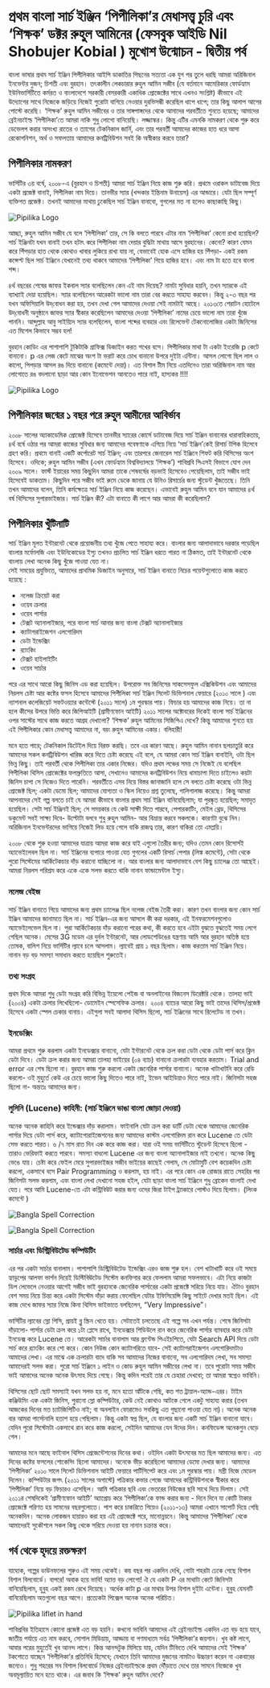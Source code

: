 # প্রথম বাংলা সার্চ ইঞ্জিন ‘পিপীলিকা’র মেধাসত্ত্ব চুরি এবং ‘শিক্ষক’ ডক্টর রুহুল আমিনের (ফেসবুক আইডি Nil Shobujer Kobial ) মুখোশ উন্মোচন - দ্বিতীয় পর্ব
বাংলা ভাষার প্রথম সার্চ ইঞ্জিন পিপীলিকার আইপি ডাকাতির পিছনের সত্যতা এক যুগ পর তুলে ধরছি আমরা অরিজিনাল ইনভেন্টর‌ দুজন; চিশতী এবং বুরহান। তৎকালীন লেকচারার রুহুল আমিন সজীব (যে বর্তমানে আমেরিকার ফোর্ডহ্যাম ইউনিভার্সিটিতে কর্মরত ও বাংলাদেশে সরকারী বেসরকারী একাধিক প্রোজেক্টের সাথে এখনও সংশ্লিষ্ট) কীভাবে এই উদ্যোগের সাথে নিজেকে জড়িয়ে নিজেই পুরোটা বাগিয়ে নেওয়ার দুরভিসন্ধী করেছিল ধাপে ধাপে; তার কিছু আলাপ আগের পোস্টে করেছি। ‘শিক্ষক’ রুহুল আমিন সজীবের  ও তার সাঙ্গপাঙ্গদের থেকে আমাদের পরবর্তীতে শুনতে হয়েছে; আমাদের ব্রেইনচাইল্ড ‘পিপীলিকা’তে আমরা নাকি শুধু লোগো বানিয়েছি। লজ্জাস্কর। কিন্তু এটির এমনকি নামকরণ থেকে শুরু করে ডেভেলপ করার অসংখ্য রাতের ও ত্যাগের টেকনিকাল জার্নি, এবং তার পরবর্তী আমাদের কাজের হাত ধরে আসা রেকোগনিশন, অর্থ ও সফলতায় আমাদের কনট্রিবিউশন সবই কি অস্বীকার করবে তারা? 

## পিপীলিকার নামকরণ
ভার্সিটির ৩য় বর্ষে, ২০০৮-এ (বুরহান ও চিশতী) আমরা সার্চ ইঞ্জিন নিয়ে কাজ শুরু করি। প্রথমে ওরাকল ডাটাবেজ দিয়ে একটা প্রজেক্ট বানাই, পিপীলিকা নাম দিয়ে। তানভীর স্যার (খন্দকার ইন্তিনাম উনায়েস) এর আন্ডারে। যেটা ছিল সম্পূর্ণ ব্যক্তিগত প্রজেক্ট। তখনই আমাদের মাথায় ঢুকেছিল সার্চ ইঞ্জিন  বানাবো, গুগলের মত না হলেও কাছাকাছি কিছু। 

![Pipilika Logo](/static/images/part2.0.jpg)

আচ্ছা, রুহুল আমিন সজীব যে বলে ‘পিপীলিকা’ তার, সে কি বলতে পারবে এটার নাম ‘পিপীলিকা’ কেনো রাখা হয়েছিল? সার্চ ইঞ্জিনটা যখন বানাই তখন হটাৎ করে পিপীলিকা নাম দেয়ার বুদ্ধিটা মাথায় আসে বুরহানের। কেনো? কারণ যেমন করে পিঁপড়ার হাত থেকে কোথাও খাবার লুকিয়ে রাখা যায় না, যেভাবেই হোক এসে হাজির হয় পিঁপড়া- একই রকম কন্সেপ্ট ছিল সার্চ ইঞ্জিনে যেখানেই তথ্য থাকবে আমাদের ‘পিপীলিকা’ গিয়ে হাজির হবে। এবং নাম টা হতে হবে বাংলা শব্দ। 

৪র্থ বছরের শেষের জাফর ইকবাল স্যার বলেছিলেন কেন এই নাম দিয়েছ? নামটা সুবিধার হয়নি, তখন স্যারকে এই ব্যাখ্যাই দেয়া হয়েছিল। স্যার বলেছিলেন আরেকটা ভালো নাম তারা বের করতে সাহায্য করবেন। কিন্তু ২-৩ বছর পর যখন অফিসিয়ালি উদ্‌বোধন করা হয়, তখন দেখা গেল আমাদের দেওয়া সেই নামটাই আছে। ২০১৩তে শেরাটন হোটেলে উদ্‌ব‌োধনী অনুষ্ঠানে জাফর স্যার স্বীকার করেছিলেন আমাদের দেওয়া ‘পিপীলিকা’ নামের চেয়ে ভালো নাম তারা খুঁজে পাননি। আব্দুল্লাহ আবু সাইয়্যিদ স্যার বলেছিলেন, বাংলা শব্দের ব্যবহার এবং রিলেভেন্ট টেকনোলোজির একটা জিনিসের এত মিশেল কিভাবে সম্ভব হল!

বুরহান কোডিং এর পাশাপাশি টুকিটাকি গ্রাফিক্স ডিজাইন করত শখের বসে। পিপীলিকার মাথা টা একটা ইংরেজি p কেটে বানানো। p এর লেজ কেটে মাঝের অংশ টা ভরাট করে চোখ বানানো উপরে দুইটা এন্টিনা। আসল লোগো ছিল লাল ও কালো, পিপড়ার আসল রঙ দিয়ে বানানো (কমেন্টে দেয়া)। এত বিশাল টীম নিয়ে এতদিনেও তারা অরিজিনাল নাম আর লোগোতে রঙ বদলানো ছাড়া আর কোন ইনোভেশন আনতেও পারে নাই, হাস্যকর !!!!

![Pipilika Logo](/static/images/pipilika.png)

## পিপীলিকার জন্মের ১ বছর পরে রুহুল আমীনের আবির্ভাব 
২০০৮ সালের অ্যাকাডেমিক প্রোজেক্ট হিসেবে তানভীর স্যারের কোর্সে ডাটাবেজ দিয়ে সার্চ ইঞ্জিন বানানোর ধারাবাহিকতায়, ৪র্থ বর্ষে ওঠার পর আমরা কাজের সুবিধার জন্য আমাদের গবেষণাকে এগিয়ে নিয়ে ‘সার্চ ইঞ্জিন’কেই রিসার্চ টপিক হিসেবে গ্রহণ করি। প্রথমে বানাই একটি কর্পোরেট সার্চ ইঞ্জিন; এবং তারপরে জেনারেল সার্চ ইঞ্জিনে শিফট করি থিসিসের অংশ হিসেবে। ওদিকে; রুহুল আমিন সজীব (এখন ফোর্ডহ্যাম বিশ্ববিদ্যালয়ে ‘শিক্ষক’) শাবিপ্রবি সিএসই বিভাগে যোগ দেন ২০০৯ সালে। ফার্স্ট ইয়ারের সময় কিছুদিন আমরা তাকে শেষবর্ষের বড়ভাই হিসেবেও পেয়েছিলাম, তাই সজীব ভাই হিসেবেই ডাকতাম। কিছুদিন পরে সজীব ভাই রুমে ডেকে জানায় যে উনিও রিসার্চের জন্য স্টুডেন্ট খুঁজতেছে। তিনি তখন আমাদের বলেন, তিনি কর্মক্ষেত্রে সার্চ ইঞ্জিন নিয়ে কাজ করেছেন। এভাবেই রুহুল আমিন বনে যান আমাদের ৪র্থ বর্ষ থিসিসের সুপারভাইজার। 
সার্চ ইঞ্জিন কী? এটা বানাতে কী লাগে আর আমরা কী করেছিলাম?

## পিপীলিকার খুঁটিনাটি

সার্চ ইঞ্জিন মূলত ইন্টারনেট থেকে প্রয়োজনীয় তথ্য খুঁজে পেতে সাহায্য করে। বাংলার জন্য আলাদাভাবে দরকার পড়েছিল বাংলার মর্ফোলজি এবং ইউনিকোডের ইস্যু তখনও প্রচলিত সার্চ ইঞ্জিন ধরতে পারত না ঠিকমত, তাই ইন্টারনেট থেকে বাংলায় লেখা অনেক কিছু খুঁজে পাওয়া যেত না।  
সেই সময়ের প্রযুক্তিতে, আমাদের প্রাথমিক ডিজাইন অনুসারে, সার্চ ইঞ্জিন বানাতে নিচের পয়েন্টগুলোতে কাজ করতে হয়েছে :
- নলেজ ক্রিয়েট করা 
- ওয়েব ক্রলার 
- ওয়েব  পার্সার 
- টেক্সট অ্যানালাইজার, পরে বাংলা সার্চ আনার জন্য বাংলা টেক্সট অ্যানালাইজার 
- ক্যাটাগরাইজেশন এলগোরিদম 
- ডেটা ইন্ডেক্সিং 
- র‍্যাংকিং
- টেক্সট হাইলাইটিং 
- ওয়েব সার্চার

পরে এর সাথে আরো কিছু জিনিস এড করা হয়েছিল। উপরোক্ত সব জিনিসের সাকসেসফুল এক্সিকিউশন এবং আমাদের নিরলস চেষ্টা আর কষ্টের ফসল হিসেবে আমাদের পিপীলিকা সার্চ ইঞ্জিন সিলেট ডিভিশনাল ফেয়ারে (২০১০ সালে ) এবং ন্যাশনাল কলেজিয়েট সফটওয়্যার কন্টেস্টে (২০১১ সালে)  ১ম পুরস্কার পায়। ফিচার হয় আমাদের কাজ নিয়ে। তা না হলে কীসের উপরে ভিত্তি করে জিপিআইটি (গ্রামীণফোন আইটি) ২০১১ সালের অক্টোবরের দিকেই বাংলা সার্চ ইঞ্জিনের ওপর সাস্টের সাথে কাজ করতে আগ্রহ দেখালো? ‘শিক্ষক’ রুহুল আমিনের সিজিপিএ দেখে? কিন্তু আমাদের শুনতে হয় এই পিপীলিকার কোন মেধাসত্ত্ব আমাদের না, বরং রুহুল আমিনের একার। বলিহারী! 

মনে হতে পারে; টেকনিকাল ডিটেইল দিয়ে বিরক্ত করছি। তবে এর কারণ আছে। রুহুল আমিন নানান ছলচাতুরি করে আমাদের সকল কনট্রিবিউশন খারিজ করে দিতে চেষ্টা করেছে এই বলে, যে আমরা কোন সার্চ ইঞ্জিন বানাইনি, ওটা ছিল ভিন্ন কিছু। তাই পরবর্তী থেকে পিপীলিকা তার একার নিজের। যদিও প্রথম লঞ্চের সময় সে নিজেই যে বলেছিল পিপীলিকা থিসিস প্রোজেক্টের ফলস্রুতিতে আসা, সেখানেও আমাদের কনট্রিবিউশন নিয়ে ধামাচাপা দিতে চাইলেও কয়টা জিনিস চাপা সে নিজেও দিতে পারেনি। পরবর্তীতে এসব নিয়ে বিস্তর জানাজানি হলে সে বলতে চেষ্টা করেছে ওটা ভিন্ন প্রোজেক্ট ছিল; একটা ডেমো ছিল; আমাদের যোগ্যতা ও স্কিল নিয়েও প্রশ্ন তুলেছে, গালিগালাজ করেছে। কিন্তু আমরা আপনাদের সেই গল্প বলতে চাই যে আমরা কীভাবে বাংলার প্রথম সার্চ ইঞ্জিন বানিয়েছিলাম; যা পুরষ্কৃত হয়েছিল; সমাদৃত হয়েছিল। সেটা সার্চ ইঞ্জিনই ছিল; সে সময়কার যে কেউ সাক্ষী দিতে পারবে, পেপারকাটিং, মেইল থ্রেড, থিসিসের ডকুমেন্ট সবই সাক্ষ্য দিবে- উল্টোটা বলবে শুধু রুহুল আমিন- আর বিভ্রান্ত করবে সকলকে। কারণটা বুঝে নিন। অরিজিনাল ইনভেন্টরদের ভাগিয়ে নিজেই লিড হয়ে গেলে বাকি রাজত্ব তার, কারণ বাকিরা তো এমপ্লয়ি।

২০০৮ থেকে শুরু হওয়া আমাদের যাত্রায় আমরা কাজ করে যাই এগুলো তৈরীর জন্য; যদিও তেমন কোন রিসোর্সই অ্যাভেইলেবল ছিল না। সার্চ ইঞ্জিনের ব্যপারে পাওয়া যেত গুগলের একটি রিসার্চ পেপার (লিঙ্ক কমেন্টে), সেটা থেকে পুরো সিস্টেমের আর্কিটেকচার দাঁড় করানো যাচ্ছিলো না। আর বাংলার জন্য আলাদাভাবে বেশ কিছু চ্যালেঞ্জ তো আছেই। আমরা নিরলস পরিশ্রম করে একে একে সলভ করতে থাকি নানান ফান্ডামেন্টাল ইস্যু।

### নলেজ বেইজ
সার্চ ইঞ্জিন বানাতে গিয়ে আমাদের জন্য প্রথম চ্যালেঞ্জ ছিল নলেজ বেইজ তৈরী করা। কারণ তখন বাংলার জন্য কোন সার্চ ইঞ্জিন আমাদের জানামতে ছিল না। সার্চ ইঞ্জিন-এর জন্য আসলে কী করা দরকার, এই ইনফরমেশনগুলোও অ্যাভেইলেভেল ছিল না। পুরা আর্কিটেকচার দাঁড় করানো পরের কথা, কী করতে হবে এইটা বুঝতে বুঝতেই সময় লেগে গেছিল অনেক। মেসের 3G মডেম এর দুর্বল ইন্টারনেট, আর লোডশেডিঙের যন্ত্রণায় আমি আর বুরহান অতিষ্ঠ হয়ে তোষক, বালিশ নিয়ে ভার্সিটির ল্যাবে চলে আসলাম। ল্যাবেই প্রায় ১ বছর ছিলাম। কাজ করতাম সার্চ ইঞ্জিন নিয়ে। নানান বড় বড় সমস্যা সমাধান করতে হয়েছিল শুরুতেই।

### তথ্য সংগ্রহ
প্রথম দিকে আমরা শুধু ডেটা সংগ্রহ করি বিভিন্ন ইয়েলো পেইজ বা অনলাইনের বিজনেস ডিরেক্টরি থেকে। তালহা ভাই (২০০৪) একটা ক্রলার লিখেছিলো- ডোমেইন স্পেসেফিক ক্রলার। ২০০৪ ব্যাচের আরো কিছু ভাই তাদের থিসিস/প্রজেক্ট হিসেবে একটা স্পেল চেকার বানায়। এইগুলা সবই আলাদা থিসিস ছিলো, সার্চ ইঞ্জিনের সাথে রিলেটেড না তখন।

### ইনডেক্সিং
আমরা প্রথমে শুরু করলাম একটা ইনডেক্সার বানানো, যেটা ইন্টারনেট থেকে ক্রল করা ডেটা থেকে ডেটা পার্স করে ক্লিন ডেটা দিবে। ডেটা ক্রল করার জন্য আমরা তালহা ভাইয়ের (০৪ ব্যাচ) বানানো ক্রলারটা ব্যবহার করতাম। Trial and error এর শেষ ছিলো না। বুরহান কাজ শুরু করলো একটা জেনেরিক পার্সার বানানো। অনেক খাটাখাটনি করে রেডি করলো- ওই মুহুর্তে কেউ এর চেয়ে ভালো কিছু দিতেও পারে নাই, ইভেন আইডিয়াও দিতে পারে নাই। জিনিসটা সহজ ছিলো না- অন্ততঃ আমাদের জন্য। 

### লুসিনি (Lucene) কাহিনী: (সার্চ ইঞ্জিনে ভাঙা বাংলা জোড়া দেওয়া)
অনেক অনেক কাহিনি করে ইন্ডেক্সার দাঁড় করালাম। ফাইনালি যেটা ক্রল করা ডার্টি ডেটা থেকে আমাদের জেনেরিক পার্সার দিয়ে ডেটা পার্স করে, ক্যাটাগোরাইজেশনের জন্য আমাদের কাস্টম এলগোরিদম রান করে Lucene তে ডেটা সেভ করতে পারত। ৬ /৭ মাস রাত দিন এক করে কাজ করা। যারা ওই সময় ভার্সিটিতে স্টুডেন্ট হিসেবে ছিলো - তারাও ভেরিফাই করতে পারবে। সমস্যা বাধলো Lucene এর জন্য বাংলা অ্যানালাইজার নাই তখনো। অনেক কিছু ভেঙে যায়। চেষ্টা করে ফেইল মেরে সুপারভাইজর সজীব ভাইয়ের কাছেই গেলাম, সে মোটামুটি বেশ কয়েকদিন চেষ্টা করলো, একসাথে বসে Pair Programming ও করলাম, হয় নাই। এর পরে কোন এক রোজার রাতে সেহরির পর জিনিসটা সলভ করলাম, এবং বাংলা লেখা দেখানো সহজ হইল, যেটা ছাড়া বাংলা সার্চ ইঞ্জিনে শুধু ব্রোকেন বাংলাই দেখা যেত। পরে আমি Lucene-তে এটা কন্ট্রিবিউট করার জন্য ওদের জিরা টাইপ ট্র্যাকারে পোস্টও দিয়ে ছিলাম। (লিংক কমেন্টে )

![Bangla Spell Correction](/static/images/part2.1.jpg)

![Bangla Spell Correction](/static/images/part2.2.jpg)


### সার্চার এবং ডিস্ট্রিবিউটেড কম্পিউটিং

এর পর একটা সার্চার বানালাম। পাশাপাশি ডিস্ট্রিবিউটেড ইন্ডেক্সিং এরও কাজ শুরু হল। বেশ খাটাখাটি করে ওই সময়ে হ্যাডুপের আলফা ভার্শন দিয়েই ডিস্টিবিঊটেড সিস্টেম কনফিগার করে ফেললাম আমরা সফলভাবে।  এটা নিয়ে কাজটা ডিপ লেভেলে নেওয়ার আগেই সজীব ভাই বুরহানকে জেনেরিক পার্সারের একটা প্রজেক্টে সরিয়ে নিয়ে যায়। ঐটাও বুরহান বেশ সময় নিয়ে চিন্তা করে একটা সিস্টেম দাঁড়া করায় ফেলেছিল যেটার ইফিসিয়েন্সি কিছু সাইটে দেখার মতই ছিল। এই কাজ দেখে জাফর স্যার নিজে কিনা থিসিস ভাইভাতে বলছিলেন, “Very Impressive”। 

ভার্সিটির ল্যাবের স্লো পিসি, প্রায়ই  ব্লু স্ক্রিন খেতে হয়। সেটাতেই চলতেছে এই গল্পে সব এখন পর্যন্ত। শেষে জিনিসটা দাঁড়ালো- পার্সার ডেটা ক্রল করে ১টা প্লেসে রাখে, ইনডেক্সার শিডিউলে রান করে জেনেরিক পার্সার ব্যাবহার করে ডেটা ইনডেক্স করে Lucene তে। আরেকটা সার্চার বানালাম আর ফ্রন্টেন্ড পিএইচপিতে, যেটা Search API দিয়ে ডেটা সার্চ করে র‍্যাংকিং করে শো করে। কোন নিউজ কোন ক্যাটাগরিতে যাবে- সেই ক্যাটাগরাইজেশন এলগোরিদমটাও আমাদের লেখা। এর মাঝে এক ক্রলারটা বাদে বাকি সব আমাদের নিজের বানানো, সব এলগোরিদম লেখা, সব সমস্যা আমাদেরই সলভ করা। পুরো সার্চ ইঞ্জিনে ১ লাইন ও কোড রুহুল আমিন সজীবের লেখা না। তবে পুরোটা সময় সজীব ভাই আমাদের অনেক অনেক উৎসাহ দিয়ে গেছে। কিন্তু কদিন পরেই তার যে চেহারা দেখবো; তা আমরা স্বপ্নেও ভাবিনি।

থিসিসের ছোট ছোট সমস্যাই যখন সলভ হয় না, মনে হতো আঁটকে গেছি, কত শত ট্রায়াল-অ্যান্ড-এরর। টাইম কঞ্জিউমিং এক একটা জিনিস, পুরানো স্লো কম্পিউটার, কেউ নেই কোথাও আটকে গেলে একটু সাহায্য করার (তখন আজকের দিনের মত চ্যাটজিপিটিও নাই; বা অনলাইন ফোরামেও সবকিছু এত গুছানো পাওয়া যেত না)। অনেক অনেক বার আমরা পার্সোনালি হতাশ হয়ে গেছিলাম। কিন্তু একটা স্বপ্ন ছিল, যে বাংলার জন্য একটি সার্চ ইঞ্জিন বানানো যাবে। যেদিন পুরো সিস্টেমটা একসাথে রান করে কাজ করলো, সেইদিন আমাদের যেন ঈদের দিন। কনফিডেন্স অনেকগুন বেড়ে গেল। 

আমাদের মনে আছে ফাইনাল থিসিস প্রেজেন্টেশনের দিনের কথা। ওইদিন একটা  উৎসবের মত ছিল আমাদের জন্য। এত দিনের কষ্টের ফসলের শোকেসিং ছিলো আমাদের। অনেকে ভীড় করেছিলো আমাদের ডেমো দেখার জন্য। আমাদের ‘পিপীলিকা’ ২০১০ সালে  সিলেট ডিভিশনাল আইটি ফেয়ারে পার্টিসিপেট করে এবং ১ম পুরস্কার পায়। মন্ত্রী নিজে মেডেল দিলেন। কম্পিউটার জগৎ (২০১১ সালের অগাস্টে) পত্রিকার কভার পেজে আমাদের কন্ট্রিবিউশনকে স্বীকার করে ‘পিপীলিকা’ নিয়ে বড় ফিচারও এসেছিল। আমি পত্রিকার ছবি এবং ভেতরের নিউজের ছবি সাথে দিয়ে দিলাম। সেই ২০১১র শেষদিকেই ‘গ্রামীণফোন আইটি’ অ্যাপ্রোচ করে ‘পিপীলিকা’কে ফান্ড করার জন্য - দিনে দিনে যা কোটি টাকার প্রোজেক্টে পরিণত হয় সামনের বছরগুলোতে। পাশ করে চাকরিতে গিয়েও (২০১১-১৩) আমরা এখানে সাপোর্ট দিয়ে গেছি অনেকদিন। অনেক লোকজন হায়ারও করা হয় এই প্রোজেক্টে পরে, মানোন্নয়নে। কিন্তু আমাদের ‘পিপীলিকা’ থেকে আমাদেরই সুকৌশলে সকল কিছু থেকে সরিয়ে দেওয়া হয় নানান চক্রান্ত করে। 

## গর্ব থেকে হৃদয়ে রক্তক্ষরণ
যাহোক, গল্পের ডাউনফলের শুরুও এই সময় থেকেই। 
কয় বছর পর একদিন দেখি, গোটা শহরটা ঢেকে গেছে বিশাল বিশাল বিলবোর্ডে। বাপরে! অবাক হয়ে ভাবি! অ্যাত্ত বড় লোগো! ঐ যে একটা P এর মাথাটা কেটে জিনিসটা বানিয়েছিলাম, হুবুহ একই রকম রেখে দিয়েছে। অর্ধেক কাটা p এর মাথার উপর বিশাল দুইটা এন্টেনা। হুবুহ যেমনটি বানিয়েছিলাম অতগুলো বছর আগে। প্রত্যেকটা পিক্সেল অনেক অনেক পরিচিত। 

![Pipilika liflet in hand](/static/images/part2.3.jpg)

শাবিপ্রবির ইতিহাসে কোনো প্রজেক্ট এত বড় হয়নি। কখনো ভাবিনি আমাদের এই ব্রেইনচাইল্ড একদিন এত বড় হয়ে যাবে, জাতীয় পর্যায়ে এত নাম করবে, সোশাল মিডিয়ায়, আড্ডায় বা গণমাধ্যমে সর্বত্র ‘পিপীলিকা’র জয়গান। খুব কষ্ট লাগে, আবার পরের মুহুর্তেই খুব আনন্দ লাগে। কিন্ত আনন্দটুক মিলিয়ে যায়, যেদিন টিভিতে দেখি আমাদের সেই ‘শিক্ষক’ টকশোতে যাচ্ছেন ‘পিপীলিকা’র প্রতিনিধি হিসেবে; যেখানে তিনি আমাদের দুজনের নামটাও উচ্চারণ করেন না একবারের জন্যেও। শুধু শহরের সব বিশাল বিলবোর্ডে নিজের ব্রেইনচাইল্ডকে প্রথম দৌঁড়াতে দেখে তার সামনে নিজেকে খুব অবমূল্যায়িত মনে হতে থাকে। এর জবাব কি ‘শিক্ষক’ রুহুল আমিন দেবে?